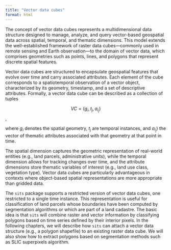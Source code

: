 ```yaml
---
title: "Vector data cubes"
format: html
---
```


The concept of vector data cubes represents a multidimensional data structure designed to manage, analyze, and query vector-based geospatial data across spatial, temporal, and thematic dimensions. This model extends the well-established framework of raster data cubes—commonly used in remote sensing and Earth observation—to the domain of vector data, which comprises geometries such as points, lines, and polygons that represent discrete spatial features.

Vector data cubes are structured to encapsulate geospatial features that evolve over time and carry associated attributes. Each element of the cube corresponds to a spatiotemporal observation of a vector object, characterized by its geometry, timestamp, and a set of descriptive attributes. Formally, a vector data cube can be described as a collection of tuples 

$$ 
VC = {(g_i, t_j, a_{i_j})}
$$,  

where $g_i$ denotes the spatial geometry, $t_j$ are temporal instances, and $a_{i_j})$ the vector of thematic attributes associated with that geometry at that point in time.

The spatial dimension captures the geometric representation of real-world entities (e.g., land parcels, administrative units), while the temporal dimension allows for tracking changes over time, and the attribute dimensions store thematic variables of interest (e.g., land use class, vegetation type). Vector data cubes are particularly advantageous in contexts where object-based spatial representations are more appropriate than gridded data. 

The `sits` package supports a restricted version of vector data cubes, one restricted to a single time instance. This representation is useful for classification of land parcels whose boundaries have been computed by segmentation algorithms or which are part of a land cadastre. The basic idea is that `sits` will combine raster and vector information by classifying polygons based on time series defined by their interior pixels. In the following chapters, we will describe how `sits` can attach a vector data structure (e.g., a polygon shapefile) to an existing raster data cube. We will also show how to extract polygons based on segmentation methods such as SLIC superpixels algorithm.
